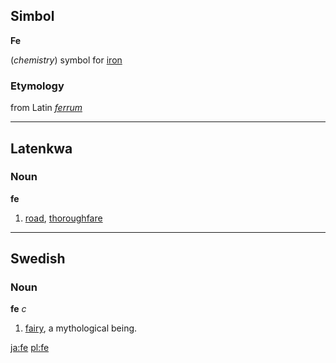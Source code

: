 ==Simbol==
'''Fe'''

(''chemistry'') symbol for [[iron]]
===Etymology===
from Latin ''[[ferrum]]''
----
==Latenkwa==
===Noun===
'''fe'''

#[[road]], [[thoroughfare]]

----
==Swedish==
===Noun===
'''fe''' ''c''

#[[fairy]], a mythological being.
[[ja:fe]]
[[pl:fe]]